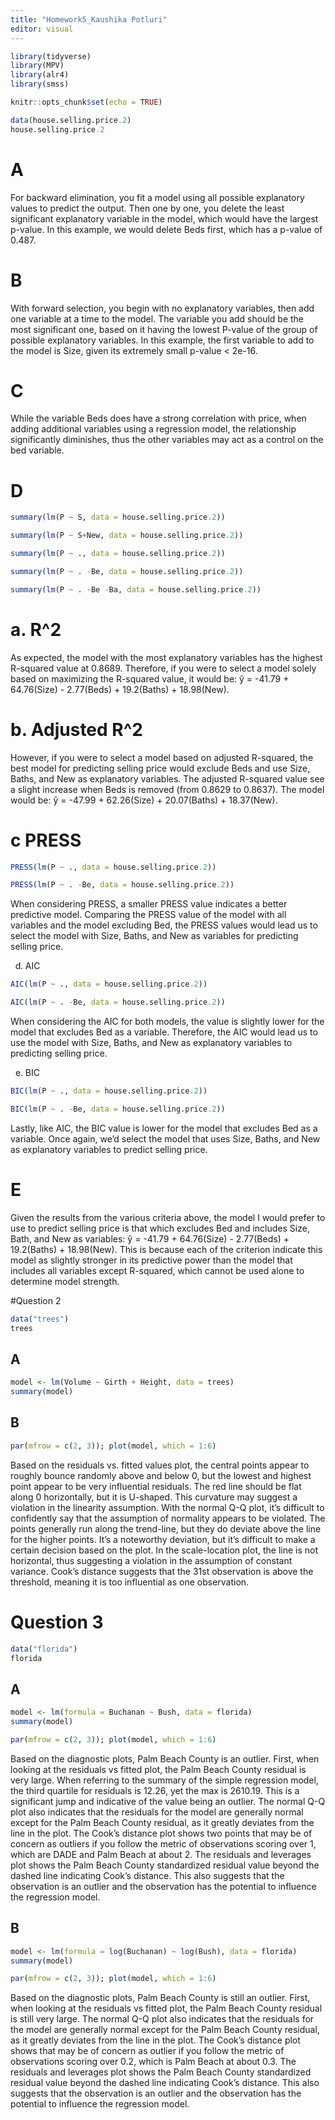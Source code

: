 ```yaml
---
title: "Homework5_Kaushika Potluri"
editor: visual
---
```


```r
library(tidyverse)
library(MPV)
library(alr4)
library(smss)
```

```r
knitr::opts_chunk$set(echo = TRUE)
```

```r
data(house.selling.price.2)
house.selling.price.2
```

# A 
For backward elimination, you fit a model using all possible explanatory values to predict the output. Then one by one, you delete the least significant explanatory variable in the model, which would have the largest p-value. In this example, we would delete Beds first, which has a p-value of 0.487.

# B
With forward selection, you begin with no explanatory variables, then add one variable at a time to the model. The variable you add should be the most significant one, based on it having the lowest P-value of the group of possible explanatory variables. In this example, the first variable to add to the model is Size, given its extremely small p-value < 2e-16.

# C
While the variable Beds does have a strong correlation with price, when adding additional variables using a regression model, the relationship significantly diminishes, thus the other variables may act as a control on the bed variable.

# D
```r
summary(lm(P ~ S, data = house.selling.price.2))
```

```r
summary(lm(P ~ S+New, data = house.selling.price.2))
```

```r
summary(lm(P ~ ., data = house.selling.price.2))
```

```r
summary(lm(P ~ . -Be, data = house.selling.price.2))
```

```r
summary(lm(P ~ . -Be -Ba, data = house.selling.price.2))
```

# a. R^2
As expected, the model with the most explanatory variables has the highest R-squared value at 0.8689. Therefore, if you were to select a model solely based on maximizing the R-squared value, it would be: ŷ = -41.79 + 64.76(Size) - 2.77(Beds) + 19.2(Baths) + 18.98(New).


# b. Adjusted R^2
However, if you were to select a model based on adjusted R-squared, the best model for predicting selling price would exclude Beds and use Size, Baths, and New as explanatory variables. The adjusted R-squared value see a slight increase when Beds is removed (from 0.8629 to 0.8637). The model would be: ŷ = -47.99 + 62.26(Size) + 20.07(Baths) + 18.37(New).

# c PRESS
```r
PRESS(lm(P ~ ., data = house.selling.price.2))

```

```r
PRESS(lm(P ~ . -Be, data = house.selling.price.2))
```
When considering PRESS, a smaller PRESS value indicates a better predictive model. Comparing the PRESS value of the model with all variables and the model excluding Bed, the PRESS values would lead us to select the model with Size, Baths, and New as variables for predicting selling price.

d. AIC
```r
AIC(lm(P ~ ., data = house.selling.price.2))
```

```r
AIC(lm(P ~ . -Be, data = house.selling.price.2))
```

When considering the AIC for both models, the value is slightly lower for the model that excludes Bed as a variable. Therefore, the AIC would lead us to use the model with Size, Baths, and New as explanatory variables to predicting selling price.

e. BIC

```r
BIC(lm(P ~ ., data = house.selling.price.2))
```

```r
BIC(lm(P ~ . -Be, data = house.selling.price.2))
```

Lastly, like AIC, the BIC value is lower for the model that excludes Bed as a variable. Once again, we’d select the model that uses Size, Baths, and New as explanatory variables to predict selling price.

# E
Given the results from the various criteria above, the model I would prefer to use to predict selling price is that which excludes Bed and includes Size, Bath, and New as variables: ŷ = -41.79 + 64.76(Size) - 2.77(Beds) + 19.2(Baths) + 18.98(New). This is because each of the criterion indicate this model as slightly stronger in its predictive power than the model that includes all variables except R-squared, which cannot be used alone to determine model strength.

#Question 2
```r
data("trees")
trees
```

## A
```r
model <- lm(Volume ~ Girth + Height, data = trees)
summary(model)
```
## B
```r
par(mfrow = c(2, 3)); plot(model, which = 1:6)

```
Based on the residuals vs. fitted values plot, the central points appear to roughly bounce randomly above and below 0, but the lowest and highest point appear to be very influential residuals. The red line should be flat along 0 horizontally, but it is U-shaped. This curvature may suggest a violation in the linearity assumption. With the normal Q-Q plot, it’s difficult to confidently say that the assumption of normality appears to be violated. The points generally run along the trend-line, but they do deviate above the line for the higher points. It’s a noteworthy deviation, but it’s difficult to make a certain decision based on the plot. In the scale-location plot, the line is not horizontal, thus suggesting a violation in the assumption of constant variance. Cook’s distance suggests that the 31st observation is above the threshold, meaning it is too influential as one observation.

# Question 3
```r
data("florida")
florida
```
## A
```r
model <- lm(formula = Buchanan ~ Bush, data = florida)
summary(model)
```
```r
par(mfrow = c(2, 3)); plot(model, which = 1:6)
```
Based on the diagnostic plots, Palm Beach County is an outlier. First, when looking at the residuals vs fitted plot, the Palm Beach County residual is very large. When referring to the summary of the simple regression model, the third quartile for residuals is 12.26, yet the max is 2610.19. This is a significant jump and indicative of the value being an outlier. The normal Q-Q plot also indicates that the residuals for the model are generally normal except for the Palm Beach County residual, as it greatly deviates from the line in the plot. The Cook’s distance plot shows two points that may be of concern as outliers if you follow the metric of observations scoring over 1, which are DADE and Palm Beach at about 2. The residuals and leverages plot shows the Palm Beach County standardized residual value beyond the dashed line indicating Cook’s distance. This also suggests that the observation is an outlier and the observation has the potential to influence the regression model.

## B
```r
model <- lm(formula = log(Buchanan) ~ log(Bush), data = florida)
summary(model)
```

```r
par(mfrow = c(2, 3)); plot(model, which = 1:6)
```
Based on the diagnostic plots, Palm Beach County is still an outlier. First, when looking at the residuals vs fitted plot, the Palm Beach County residual is still very large. The normal Q-Q plot also indicates that the residuals for the model are generally normal except for the Palm Beach County residual, as it greatly deviates from the line in the plot. The Cook’s distance plot shows that may be of concern as outlier if you follow the metric of observations scoring over 0.2, which is Palm Beach at about 0.3. The residuals and leverages plot shows the Palm Beach County standardized residual value beyond the dashed line indicating Cook’s distance. This also suggests that the observation is an outlier and the observation has the potential to influence the regression model.


